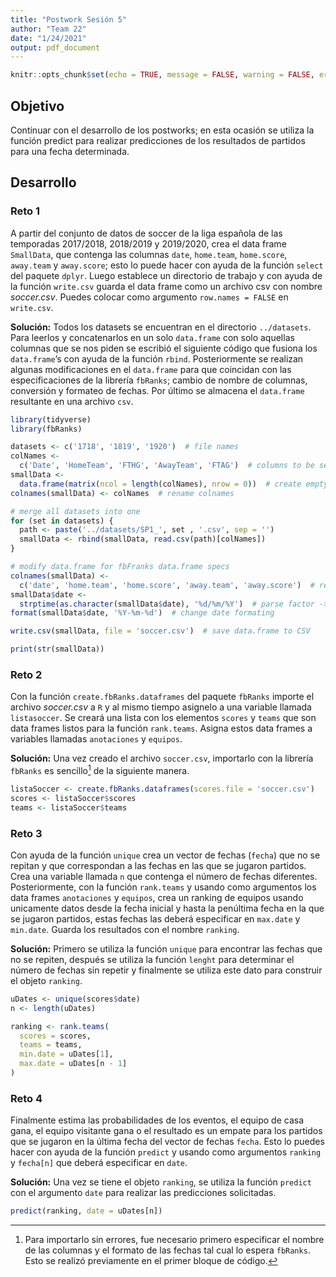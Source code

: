 ```yaml
---
title: "Postwork Sesión 5"
author: "Team 22"
date: "1/24/2021"
output: pdf_document
---
```

```r
knitr::opts_chunk$set(echo = TRUE, message = FALSE, warning = FALSE, error = FALSE)
```
## Objetivo

Continuar con el desarrollo de los postworks; en esta ocasión se utiliza la función predict para realizar predicciones de los resultados de partidos para una fecha determinada.

## Desarrollo

### Reto 1 
A partir del conjunto de datos de soccer de la liga española de las temporadas 2017/2018, 2018/2019 y 2019/2020, crea el data frame `SmallData`, que contenga las columnas `date`, `home.team`, `home.score`, `away.team` y `away.score`; esto lo puede hacer con ayuda de la función `select` del paquete `dplyr`. Luego establece un directorio de trabajo y con ayuda de la función `write.csv` guarda el data frame como un archivo csv con nombre *soccer.csv*. Puedes colocar como argumento `row.names = FALSE` en `write.csv`. 

**Solución:** Todos los datasets se encuentran en el directorio `../datasets`. Para leerlos y concatenarlos en un solo `data.frame` con solo aquellas columnas que se nos piden se escribió el siguiente código que fusiona los `data.frame`'s con ayuda de la función `rbind`. Posteriormente se realizan algunas modificaciones en el `data.frame` para que coincidan con las especificaciones de la librería `fbRanks`; cambio de nombre de columnas, conversión y formateo de fechas. Por último se almacena el `data.frame` resultante en una archivo `csv`.

```r
library(tidyverse)
library(fbRanks)

datasets <- c('1718', '1819', '1920')  # file names
colNames <-
  c('Date', 'HomeTeam', 'FTHG', 'AwayTeam', 'FTAG')  # columns to be selected
smallData <-
  data.frame(matrix(ncol = length(colNames), nrow = 0))  # create empty data.frame
colnames(smallData) <- colNames  # rename colnames

# merge all datasets into one
for (set in datasets) {
  path <- paste('../datasets/SP1_', set , '.csv', sep = '')
  smallData <- rbind(smallData, read.csv(path)[colNames])
}

# modify data.frame for fbFranks data.frame specs
colnames(smallData) <-
  c('date', 'home.team', 'home.score', 'away.team', 'away.score')  # rename cols
smallData$date <-
  strptime(as.character(smallData$date), '%d/%m/%Y')  # parse factor -> date
format(smallData$date, '%Y-%m-%d')  # change date formating

write.csv(smallData, file = 'soccer.csv')  # save data.frame to CSV
```

```r
print(str(smallData))
```

### Reto 2 
Con la función `create.fbRanks.dataframes` del paquete `fbRanks` importe el archivo *soccer.csv* a `R` y al mismo tiempo asignelo a una variable llamada `listasoccer`. Se creará una lista con los elementos `scores` y `teams` que son data frames listos para la función `rank.teams`. Asigna estos data frames a variables llamadas `anotaciones` y `equipos`.

**Solución:** Una vez creado el archivo `soccer.csv`, importarlo con la librería `fbRanks` es sencillo[^1] de la siguiente manera.

```r
listaSoccer <- create.fbRanks.dataframes(scores.file = 'soccer.csv')
scores <- listaSoccer$scores
teams <- listaSoccer$teams
```

[^1]: Para importarlo sin errores, fue necesario primero especificar el nombre de las columnas y el formato de las fechas tal cual lo espera `fbRanks`. Esto se realizó previamente en el primer bloque de código.

### Reto 3
Con ayuda de la función `unique` crea un vector de fechas (`fecha`) que no se repitan y que correspondan a las fechas en las que se jugaron partidos. Crea una variable llamada `n` que contenga el número de fechas diferentes. Posteriormente, con la función `rank.teams` y usando como argumentos los data frames `anotaciones` y `equipos`, crea un ranking de equipos usando unicamente datos desde la fecha inicial y hasta la penúltima fecha en la que se jugaron partidos, estas fechas las deberá especificar en `max.date` y `min.date`. Guarda los resultados con el nombre `ranking`.

**Solución:** Primero se utiliza la función `unique` para encontrar las fechas que no se repiten, después se utiliza la función `lenght` para determinar el número de fechas sin repetir y finalmente se utiliza este dato para construir el objeto `ranking`. 

```r
uDates <- unique(scores$date)
n <- length(uDates)

ranking <- rank.teams(
  scores = scores,
  teams = teams,
  min.date = uDates[1],
  max.date = uDates[n - 1]
)
```

### Reto 4
Finalmente estima las probabilidades de los eventos, el equipo de casa gana, el equipo visitante gana o el resultado es un empate para los partidos que se jugaron en la última fecha del vector de fechas `fecha`. Esto lo puedes hacer con ayuda de la función `predict` y usando como argumentos `ranking` y `fecha[n]` que deberá especificar en `date`.

**Solución:** Una vez se tiene el objeto `ranking`, se utiliza la función `predict` con el argumento `date` para realizar las predicciones solicitadas.

```r
predict(ranking, date = uDates[n])
```

